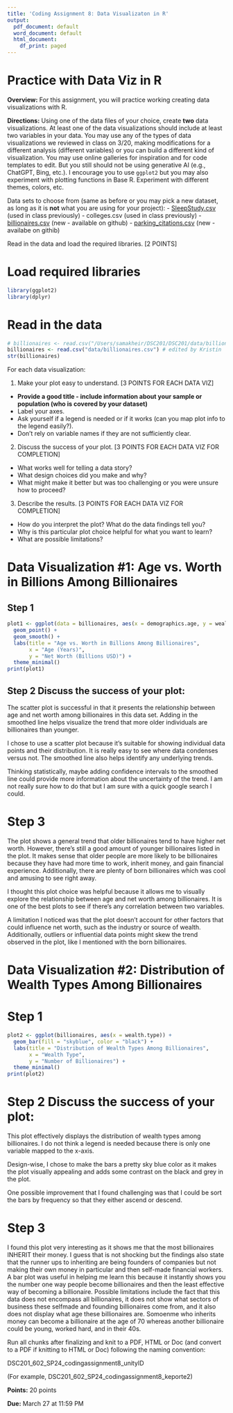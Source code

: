 ```yaml
---
title: 'Coding Assignment 8: Data Visualizaton in R'
output:
  pdf_document: default
  word_document: default
  html_document:
    df_print: paged
---
```


# Practice with Data Viz in R

**Overview:** For this assignment, you will practice working creating data visualizations with R. 

**Directions:** Using one of the data files of your choice, create **two** data visualizations. At least one of the data visualizations should include at least two variables in your data. You may use any of the types of data visualizations we reviewed in class on 3/20, making modifications for a different analysis (different variables) or you can build a different kind of visualization. You may use online galleries for inspiration and for code templates to edit. But you still should not be using generative AI (e.g., ChatGPT, Bing, etc.). I encourage you to use `ggplot2` but you may also experiment with plotting functions in Base R. Experiment with different themes, colors, etc. 

Data sets to choose from (same as before or you may pick a new dataset, as long as it is **not** what you are using for your project):
- [SleepStudy.csv](https://www.rdocumentation.org/packages/Lock5withR/versions/1.2.2/topics/SleepStudy) (used in class previously)
- colleges.csv (used in class previously)
- [billionaires.csv](https://corgis-edu.github.io/corgis/csv/billionaires/) (new - available on github)
- [parking_citations.csv](https://corgis-edu.github.io/corgis/csv/parking_citations/) (new - availabe on githib)

Read in the data and load the required libraries. [2 POINTS]

# Load required libraries

```r
library(ggplot2)
library(dplyr)
```

# Read in the data
```r
# billionaires <- read.csv("/Users/samakheir/DSC201/DSC201/data/billionaires.csv")
billionaires <- read.csv("data/billionaires.csv") # edited by Kristin
str(billionaires)
```

For each data visualization: 

(1) Make your plot easy to understand. [3 POINTS FOR EACH DATA VIZ]
- **Provide a good title - include information about your sample or population (who is covered by your dataset)**
- Label your axes.
- Ask yourself if a legend is needed or if it works (can you map plot info to the legend easily?).
- Don't rely on variable names if they are not sufficiently clear.

(2) Discuss the success of your plot. [3 POINTS FOR EACH DATA VIZ FOR COMPLETION]
- What works well for telling a data story? 
- What design choices did you make and why? 
- What might make it better but was too challenging or you were unsure how to proceed? 

(3) Describe the results. [3 POINTS FOR EACH DATA VIZ FOR COMPLETION]
- How do you interpret the plot? What do the data findings tell you? 
- Why is this particular plot choice helpful for what you want to learn? 
- What are possible limitations? 

# Data Visualization #1: Age vs. Worth in Billions Among Billionaires

## Step 1
```r
plot1 <- ggplot(data = billionaires, aes(x = demographics.age, y = wealth.worth.in.billions)) +
  geom_point() +
  geom_smooth() +
  labs(title = "Age vs. Worth in Billions Among Billionaires",
       x = "Age (Years)",
       y = "Net Worth (Billions USD)") +
  theme_minimal()
print(plot1)
```

## Step 2 Discuss the success of your plot:

The scatter plot is successful in that it presents the relationship between age and net worth among billionaires in this data set. Adding in the smoothed line helps visualize the trend that more older individuals are billionaires than younger.

I chose to use a scatter plot because it's suitable for showing individual data points and their distribution. It is really easy to see where data condenses versus not. The smoothed line also helps identify any underlying trends.

Thinking statistically, maybe adding confidence intervals to the smoothed line could provide more information about the uncertainty of the trend. I am not really sure how to do that but I am sure with a quick google search I could.

# Step 3

The plot shows a general trend that older billionaires tend to have higher net worth. However, there's still a good amount of younger billionaires listed in the plot. It makes sense that older people are more likely to be billionaires because they have had more time to work, inherit money, and gain financial experience. Additionally, there are plenty of born billionaires which was cool and amusing to see right away.

I thought this plot choice was helpful because it allows me to visually explore the relationship between age and net worth among billionaires. It is one of the best plots to see if there's any correlation between two variables.

A limitation I noticed was that the plot doesn't account for other factors that could influence net worth, such as the industry or source of wealth. Additionally, outliers or influential data points might skew the trend observed in the plot, like I mentioned with the born billionaires.

# Data Visualization #2: Distribution of Wealth Types Among Billionaires

# Step 1
```r
plot2 <- ggplot(billionaires, aes(x = wealth.type)) +
  geom_bar(fill = "skyblue", color = "black") +
  labs(title = "Distribution of Wealth Types Among Billionaires",
       x = "Wealth Type",
       y = "Number of Billionaires") +
  theme_minimal()
print(plot2)
```

# Step 2 Discuss the success of your plot:

This plot effectively displays the distribution of wealth types among billionaires. I do not think a legend is needed because there is only one variable mapped to the x-axis.

Design-wise, I chose to make the bars a pretty sky blue color as it makes the plot visually appealing and adds some contrast on the black and grey in the plot.

One possible improvement that I found challenging was that I could be sort the bars by frequency so that they either ascend or descend.

# Step 3

I found this plot very interesting as it shows me that the most billionaires INHERIT their money. I guess that is not shocking but the findings also state that the runner ups to inheriting are being founders of companies but not making their own money in particular and then self-made financial workers. A bar plot was useful in helping me learn this because it instantly shows you the number one way people become billionaires and then the least effective way of becoming a billionaire. Possible limitations include the fact that this data does not encompass all billionaires, it does not show what sectors of business these selfmade and founding billionaires come from, and it also does not display what age these billionaires are. Somoenme who inherits money can become a billionaire at the age of 70 whereas another billionaire could be young, worked hard, and in their 40s.

Run all chunks after finalizing and knit to a PDF, HTML or Doc (and convert to a PDF if knitting to HTML or Doc) following the naming convention:

DSC201_602_SP24_codingassignment8_unityID

(For example, DSC201_602_SP24_codingassignment8_keporte2)


**Points:** 20 points

**Due:** March 27 at 11:59 PM 